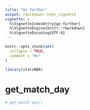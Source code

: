 ```yaml
---
title: "Go further"
output: rmarkdown::html_vignette
vignette: >
  %\VignetteIndexEntry{go-further}
  %\VignetteEngine{knitr::rmarkdown}
  %\VignetteEncoding{UTF-8}
---
```


```r
knitr::opts_chunk$set(
  collapse = TRUE,
  comment = "#>"
)
```

```r
library(statsNBA)
```

<!-- WARNING - This vignette is generated by {fusen} from dev/fusen_fct_nbastatR.Rmd: do not edit by hand -->

# get_match_day

```r
# get_match_day()
```

